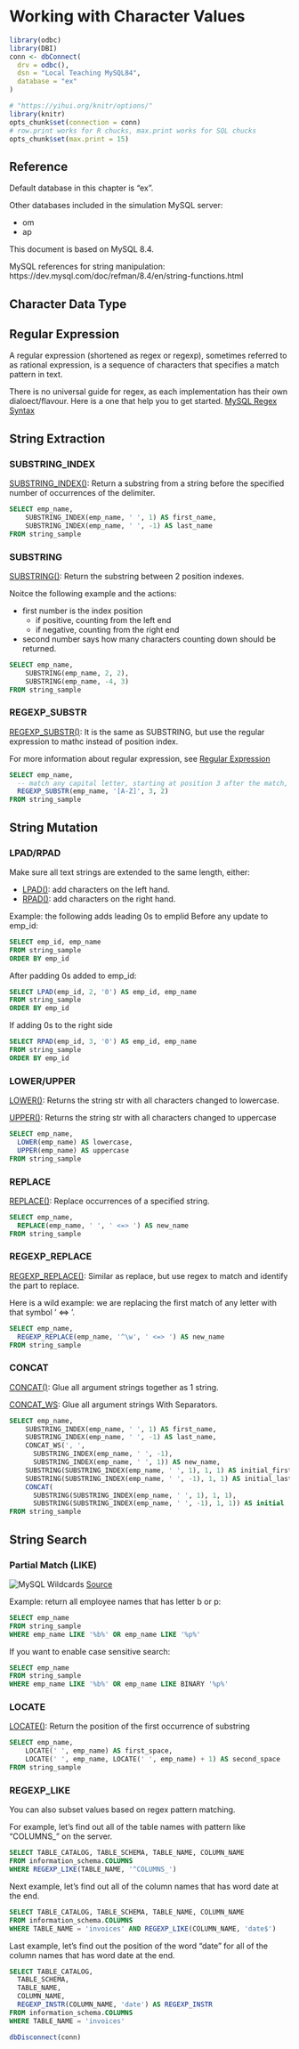 # Working with Character Values

```r
library(odbc)
library(DBI)
conn <- dbConnect(
  drv = odbc(),
  dsn = "Local Teaching MySQL84",
  database = "ex"
)

# "https://yihui.org/knitr/options/"
library(knitr)
opts_chunk$set(connection = conn)
# row.print works for R chucks, max.print works for SQL chucks
opts_chunk$set(max.print = 15)
```

## Reference

Default database in this chapter is "ex".

Other databases included in the simulation MySQL server:

-   om
-   ap

This document is based on MySQL 8.4.

MySQL references for string manipulation: https://dev.mysql.com/doc/refman/8.4/en/string-functions.html

## Character Data Type

## Regular Expression {#regular-expression}

A regular expression (shortened as regex or regexp), sometimes referred to as rational expression, is a sequence of characters that specifies a match pattern in text.

There is no universal guide for regex, as each implementation has their own dialoect/flavour. Here is a one that help you to get started. [MySQL Regex Syntax](https://dev.mysql.com/doc/refman/8.4/en/regexp.html#regexp-syntax)

## String Extraction

### SUBSTRING_INDEX

[SUBSTRING_INDEX()](https://dev.mysql.com/doc/refman/8.4/en/string-functions.html#function_substring-index): Return a substring from a string before the specified number of occurrences of the delimiter.

```sql
SELECT emp_name,
    SUBSTRING_INDEX(emp_name, ' ', 1) AS first_name,
    SUBSTRING_INDEX(emp_name, ' ', -1) AS last_name
FROM string_sample
```

### SUBSTRING

[SUBSTRING()](https://dev.mysql.com/doc/refman/8.4/en/string-functions.html#function_substring): Return the substring between 2 position indexes.

Noitce the following example and the actions:

- first number is the index position 
  - if positive, counting from the left end
  - if negative, counting from the right end
  
- second number says how many characters counting down should be returned.

```sql
SELECT emp_name,
    SUBSTRING(emp_name, 2, 2),
    SUBSTRING(emp_name, -4, 3)
FROM string_sample
```

### REGEXP_SUBSTR

[REGEXP_SUBSTR()](https://dev.mysql.com/doc/refman/8.4/en/regexp.html#function_regexp-substr): It is the same as SUBSTRING, but use the regular expression to mathc instead of position index.

For more information about regular expression, see [Regular Expression](#regular-expression)

```sql
SELECT emp_name,
  -- match any capital letter, starting at position 3 after the match, return the position 2 after the starting point 
  REGEXP_SUBSTR(emp_name, '[A-Z]', 3, 2)
FROM string_sample
```

## String Mutation

### LPAD/RPAD

Make sure all text strings are extended to the same length, either:

-   [LPAD()](https://dev.mysql.com/doc/refman/8.4/en/string-functions.html#function_lpad): add characters on the left hand.
-   [RPAD()](https://dev.mysql.com/doc/refman/8.4/en/string-functions.html#function_rpad): add characters on the right hand.

Example: the following adds leading 0s to emplid Before any update to emp_id:

```sql
SELECT emp_id, emp_name
FROM string_sample
ORDER BY emp_id
```

After padding 0s added to emp_id:

```sql
SELECT LPAD(emp_id, 2, '0') AS emp_id, emp_name
FROM string_sample
ORDER BY emp_id
```

If adding 0s to the right side

```sql
SELECT RPAD(emp_id, 3, '0') AS emp_id, emp_name
FROM string_sample
ORDER BY emp_id
```

### LOWER/UPPER

[LOWER()](https://dev.mysql.com/doc/refman/8.4/en/string-functions.html#function_lower): Returns the string str with all characters changed to lowercase.

[UPPER()](https://dev.mysql.com/doc/refman/8.4/en/string-functions.html#function_upper): Returns the string str with all characters changed to uppercase

```sql
SELECT emp_name, 
  LOWER(emp_name) AS lowercase,
  UPPER(emp_name) AS uppercase
FROM string_sample
```

### REPLACE

[REPLACE()](https://dev.mysql.com/doc/refman/8.4/en/string-functions.html#function_replace): Replace occurrences of a specified string.

```sql
SELECT emp_name,
  REPLACE(emp_name, ' ', ' <=> ') AS new_name
FROM string_sample
```

### REGEXP_REPLACE

[REGEXP_REPLACE()](https://dev.mysql.com/doc/refman/8.4/en/regexp.html#function_regexp-replace): Similar as replace, but use regex to match and identify the part to replace.

Here is a wild example: we are replacing the first match of any letter with that symbol ' <=> '.
```sql
SELECT emp_name,
  REGEXP_REPLACE(emp_name, '^\w', ' <=> ') AS new_name
FROM string_sample
```

### CONCAT

[CONCAT()](https://dev.mysql.com/doc/refman/8.4/en/string-functions.html#function_concat): Glue all argument strings together as 1 string.

[CONCAT_WS](https://dev.mysql.com/doc/refman/8.4/en/string-functions.html#function_concat-ws): Glue all argument strings With Separators.

```sql
SELECT emp_name,
    SUBSTRING_INDEX(emp_name, ' ', 1) AS first_name,
    SUBSTRING_INDEX(emp_name, ' ', -1) AS last_name,
    CONCAT_WS(', ',
      SUBSTRING_INDEX(emp_name, ' ', -1),
      SUBSTRING_INDEX(emp_name, ' ', 1)) AS new_name,
    SUBSTRING(SUBSTRING_INDEX(emp_name, ' ', 1), 1, 1) AS initial_first_name,
    SUBSTRING(SUBSTRING_INDEX(emp_name, ' ', -1), 1, 1) AS initial_last_name,
    CONCAT(
      SUBSTRING(SUBSTRING_INDEX(emp_name, ' ', 1), 1, 1), 
      SUBSTRING(SUBSTRING_INDEX(emp_name, ' ', -1), 1, 1)) AS initial
FROM string_sample
```

## String Search

### Partial Match (LIKE)

![MySQL Wildcards](Pictures/LIKE.png) [Source](https://www.w3schools.com/mysql/mysql_like.asp)

Example: return all employee names that has letter b or p:

```sql
SELECT emp_name
FROM string_sample
WHERE emp_name LIKE '%b%' OR emp_name LIKE '%p%'
```

If you want to enable case sensitive search:

```sql
SELECT emp_name
FROM string_sample
WHERE emp_name LIKE '%b%' OR emp_name LIKE BINARY '%p%'
```

### LOCATE

[LOCATE()](https://dev.mysql.com/doc/refman/8.4/en/string-functions.html#function_locate): Return the position of the first occurrence of substring

```sql
SELECT emp_name,
    LOCATE(' ', emp_name) AS first_space,
    LOCATE(' ', emp_name, LOCATE(' ', emp_name) + 1) AS second_space
FROM string_sample
```

### REGEXP_LIKE

You can also subset values based on regex pattern matching.

For example, let's find out all of the table names with pattern like "COLUMNS\_" on the server.

```sql
SELECT TABLE_CATALOG, TABLE_SCHEMA, TABLE_NAME, COLUMN_NAME
FROM information_schema.COLUMNS
WHERE REGEXP_LIKE(TABLE_NAME, '^COLUMNS_')
```

Next example, let's find out all of the column names that has word date at the end.

```sql
SELECT TABLE_CATALOG, TABLE_SCHEMA, TABLE_NAME, COLUMN_NAME
FROM information_schema.COLUMNS
WHERE TABLE_NAME = 'invoices' AND REGEXP_LIKE(COLUMN_NAME, 'date$')
```

Last example, let's find out the position of the word "date" for all of the column names that has word date at the end.

```sql
SELECT TABLE_CATALOG,
  TABLE_SCHEMA,
  TABLE_NAME,
  COLUMN_NAME,
  REGEXP_INSTR(COLUMN_NAME, 'date') AS REGEXP_INSTR
FROM information_schema.COLUMNS
WHERE TABLE_NAME = 'invoices'
```

```r
dbDisconnect(conn)
```
